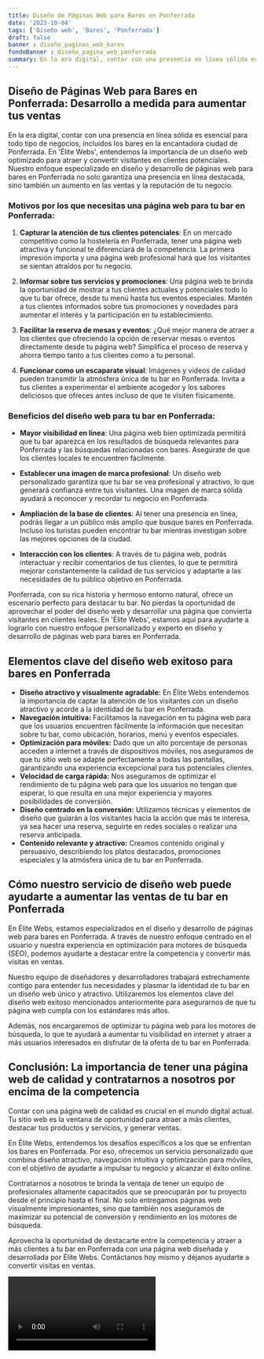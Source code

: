 ```yaml
---
title: Diseño de Páginas Web para Bares en Ponferrada
date: '2023-10-04'
tags: ['Diseño web', 'Bares', 'Ponferrada']
draft: false
banner : diseño_paginas_web_bares
fondoBanner : diseño_pagina_web_ponferrada
summary: En la era digital, contar con una presencia en línea sólida es esencial para todo tipo de negocios, incluidos los bares en la encantadora ciudad de Ponferrada. En 'Élite Webs', entendemos la importancia de un diseño web optimizado para atraer y convertir visitantes en clientes potenciales. Nuestro enfoque especializado en diseño y desarrollo de páginas web para bares en Ponferrada no solo garantiza una presencia en línea destacada, sino también un aumento en las ventas y la reputación de tu negocio.
---
```


## Diseño de Páginas Web para Bares en Ponferrada: Desarrollo a medida para aumentar tus ventas

En la era digital, contar con una presencia en línea sólida es esencial para todo tipo de negocios, incluidos los bares en la encantadora ciudad de Ponferrada. En 'Élite Webs', entendemos la importancia de un diseño web optimizado para atraer y convertir visitantes en clientes potenciales. Nuestro enfoque especializado en diseño y desarrollo de páginas web para bares en Ponferrada no solo garantiza una presencia en línea destacada, sino también un aumento en las ventas y la reputación de tu negocio.

### Motivos por los que necesitas una página web para tu bar en Ponferrada:

1. **Capturar la atención de tus clientes potenciales**: En un mercado competitivo como la hostelería en Ponferrada, tener una página web atractiva y funcional te diferenciará de la competencia. La primera impresión importa y una página web profesional hará que los visitantes se sientan atraídos por tu negocio.

2. **Informar sobre tus servicios y promociones**: Una página web te brinda la oportunidad de mostrar a tus clientes actuales y potenciales todo lo que tu bar ofrece, desde tu menú hasta tus eventos especiales. Mantén a tus clientes informados sobre tus promociones y novedades para aumentar el interés y la participación en tu establecimiento.

3. **Facilitar la reserva de mesas y eventos**: ¿Qué mejor manera de atraer a los clientes que ofreciendo la opción de reservar mesas o eventos directamente desde tu página web? Simplifica el proceso de reserva y ahorra tiempo tanto a tus clientes como a tu personal.

4. **Funcionar como un escaparate visual**: Imágenes y videos de calidad pueden transmitir la atmósfera única de tu bar en Ponferrada. Invita a tus clientes a experimentar el ambiente acogedor y los sabores deliciosos que ofreces antes incluso de que te visiten físicamente.

### Beneficios del diseño web para tu bar en Ponferrada:

- **Mayor visibilidad en línea**: Una página web bien optimizada permitirá que tu bar aparezca en los resultados de búsqueda relevantes para Ponferrada y las búsquedas relacionadas con bares. Asegúrate de que los clientes locales te encuentren fácilmente.

- **Establecer una imagen de marca profesional**: Un diseño web personalizado garantiza que tu bar se vea profesional y atractivo, lo que generará confianza entre tus visitantes. Una imagen de marca sólida ayudará a reconocer y recordar tu negocio en Ponferrada.

- **Ampliación de la base de clientes**: Al tener una presencia en línea, podrás llegar a un público más amplio que busque bares en Ponferrada. Incluso los turistas pueden encontrar tu bar mientras investigan sobre las mejores opciones de la ciudad.

- **Interacción con los clientes**: A través de tu página web, podrás interactuar y recibir comentarios de tus clientes, lo que te permitirá mejorar constantemente la calidad de tus servicios y adaptarte a las necesidades de tu público objetivo en Ponferrada.

Ponferrada, con su rica historia y hermoso entorno natural, ofrece un escenario perfecto para destacar tu bar. No pierdas la oportunidad de aprovechar el poder del diseño web y desarrollar una página que convierta visitantes en clientes leales. En 'Élite Webs', estamos aquí para ayudarte a lograrlo con nuestro enfoque personalizado y experto en diseño y desarrollo de páginas web para bares en Ponferrada.

<GifSeo />

<Cta />

## Elementos clave del diseño web exitoso para bares en Ponferrada
- **Diseño atractivo y visualmente agradable:** En Élite Webs entendemos la importancia de captar la atención de los visitantes con un diseño atractivo y acorde a la identidad de tu bar en Ponferrada.
- **Navegación intuitiva:** Facilitamos la navegación en tu página web para que los usuarios encuentren fácilmente la información que necesitan sobre tu bar, como ubicación, horarios, menú y eventos especiales.
- **Optimización para móviles:** Dado que un alto porcentaje de personas acceden a internet a través de dispositivos móviles, nos aseguramos de que tu sitio web se adapte perfectamente a todas las pantallas, garantizando una experiencia excepcional para tus potenciales clientes.
- **Velocidad de carga rápida:** Nos aseguramos de optimizar el rendimiento de tu página web para que los usuarios no tengan que esperar, lo que resulta en una mejor experiencia y mayores posibilidades de conversión.
- **Diseño centrado en la conversión:** Utilizamos técnicas y elementos de diseño que guiarán a los visitantes hacia la acción que más te interesa, ya sea hacer una reserva, seguirte en redes sociales o realizar una reserva anticipada.
- **Contenido relevante y atractivo:** Creamos contenido original y persuasivo, describiendo los platos destacados, promociones especiales y la atmósfera única de tu bar en Ponferrada.

## Cómo nuestro servicio de diseño web puede ayudarte a aumentar las ventas de tu bar en Ponferrada
En Élite Webs, estamos especializados en el diseño y desarrollo de páginas web para bares en Ponferrada. A través de nuestro enfoque centrado en el usuario y nuestra experiencia en optimización para motores de búsqueda (SEO), podemos ayudarte a destacar entre la competencia y convertir más visitas en ventas.

Nuestro equipo de diseñadores y desarrolladores trabajará estrechamente contigo para entender tus necesidades y plasmar la identidad de tu bar en un diseño web único y atractivo. Utilizaremos los elementos clave del diseño web exitoso mencionados anteriormente para asegurarnos de que tu página web cumpla con los estándares más altos.

Además, nos encargaremos de optimizar tu página web para los motores de búsqueda, lo que te ayudará a aumentar tu visibilidad en internet y atraer a más usuarios interesados en disfrutar de la oferta de tu bar en Ponferrada.

## Conclusión: La importancia de tener una página web de calidad y contratarnos a nosotros por encima de la competencia
Contar con una página web de calidad es crucial en el mundo digital actual. Tu sitio web es la ventana de oportunidad para atraer a más clientes, destacar tus productos y servicios, y generar ventas.

En Élite Webs, entendemos los desafíos específicos a los que se enfrentan los bares en Ponferrada. Por eso, ofrecemos un servicio personalizado que combina diseño atractivo, navegación intuitiva y optimización para móviles, con el objetivo de ayudarte a impulsar tu negocio y alcanzar el éxito online.

Contratarnos a nosotros te brinda la ventaja de tener un equipo de profesionales altamente capacitados que se preocuparán por tu proyecto desde el principio hasta el final. No solo entregamos páginas web visualmente impresionantes, sino que también nos aseguramos de maximizar su potencial de conversión y rendimiento en los motores de búsqueda.

Aprovecha la oportunidad de destacarte entre la competencia y atraer a más clientes a tu bar en Ponferrada con una página web diseñada y desarrollada por Élite Webs. Contáctanos hoy mismo y déjanos ayudarte a convertir visitas en ventas.

<Video />

<CtaBot job='Bares' city='Ponferrada'/>

<Gmaps query='Ponferrada+españa+maps' />
